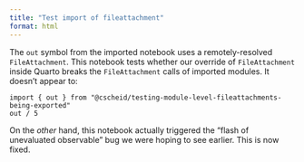 ```yaml
---
title: "Test import of fileattachment"
format: html
---
```


The `out` symbol from the imported notebook uses a remotely-resolved
`FileAttachment`. This notebook tests whether our override of
`FileAttachment` inside Quarto breaks the `FileAttachment` calls of
imported modules. It doesn't appear to:

```observable
import { out } from "@cscheid/testing-module-level-fileattachments-being-exported"
out / 5
```

On the _other_ hand, this notebook actually triggered the "flash of
unevaluated observable" bug we were hoping to see earlier. This is now fixed.
